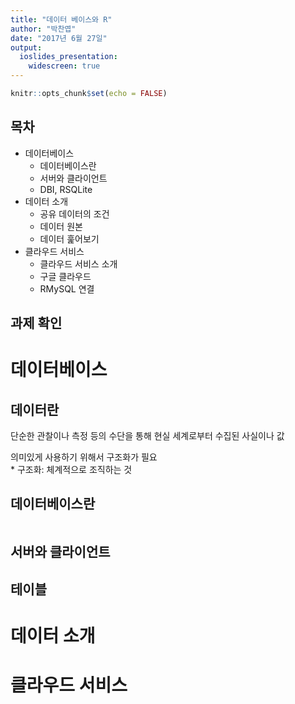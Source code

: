 ```yaml
---
title: "데이터 베이스와 R"
author: "박찬엽"
date: "2017년 6월 27일"
output:
  ioslides_presentation:
    widescreen: true
---
```


```r
knitr::opts_chunk$set(echo = FALSE)
```

## 목차

  - 데이터베이스
    - 데이터베이스란
    - 서버와 클라이언트
    - DBI, RSQLite
  - 데이터 소개
    - 공유 데이터의 조건
    - 데이터 원본
    - 데이터 훑어보기
  - 클라우드 서비스
    - 클라우드 서비스 소개
    - 구글 클라우드
    - RMySQL 연결


## 과제 확인


# 데이터베이스


## 데이터란

단순한 관찰이나 측정 등의 수단을 통해 현실 세계로부터 수집된 사실이나 값

의미있게 사용하기 위해서 구조화가 필요    
* 구조화: 체계적으로 조직하는 것

## 데이터베이스란

![]()


## 서버와 클라이언트

## 테이블



# 데이터 소개


# 클라우드 서비스
